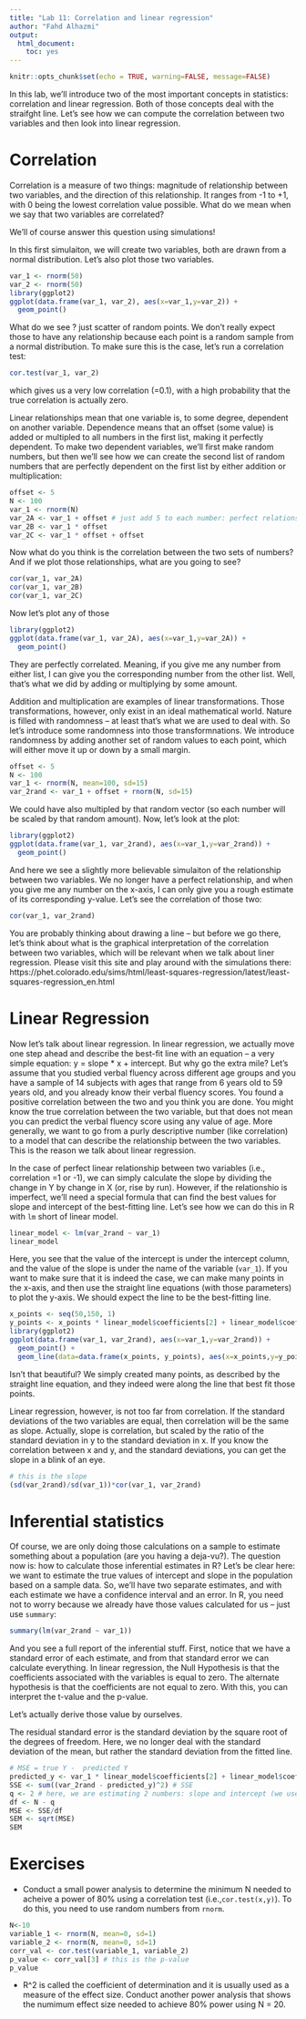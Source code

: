 ```yaml
---
title: "Lab 11: Correlation and linear regression"
author: "Fahd Alhazmi"
output:
  html_document:
    toc: yes
---
```


```r
knitr::opts_chunk$set(echo = TRUE, warning=FALSE, message=FALSE)
```

In this lab, we'll introduce two of the most important concepts in statistics: correlation and linear regression. Both of those concepts deal with the straifght line. Let's see how we can compute the correlation between two variables and then look into linear regression.

# Correlation

Correlation is a measure of two things: magnitude of relationship between two variables, and the direction of this relationship. It ranges from -1 to +1, with 0 being the lowest correlation value possible. What do we mean when we say that two variables are correlated? 

We'll of course answer this question using simulations!

In this first simulaiton, we will create two variables, both are drawn from a normal distribution. Let's also plot those two variables.

```r
var_1 <- rnorm(50)
var_2 <- rnorm(50)
library(ggplot2)
ggplot(data.frame(var_1, var_2), aes(x=var_1,y=var_2)) + 
  geom_point()
```

What do we see ? just scatter of random points. We don't really expect those to have any relationship because each point is a random sample from a normal distribution. To make sure this is the case, let's run a correlation test:

```r
cor.test(var_1, var_2)
```

which gives us a very low correlation (=0.1), with a high probability that the true correlation is actually zero.

Linear relationships mean that one variable is, to some degree, dependent on another variable. Dependence means that an offset (some value) is added or multipled to all numbers in the first list, making it perfectly dependent. To make two dependent variables, we'll first make random numbers, but then we'll see how we can create the second list of random numbers that are perfectly dependent on the first list by either addition or multiplication:

```r
offset <- 5
N <- 100
var_1 <- rnorm(N)
var_2A <- var_1 + offset # just add 5 to each number: perfect relationship
var_2B <- var_1 * offset
var_2C <- var_1 * offset + offset
```

Now what do you think is the correlation between the two sets of numbers? And if we plot those relationships, what are you going to see?

```r
cor(var_1, var_2A) 
cor(var_1, var_2B) 
cor(var_1, var_2C) 
```

Now let's plot any of those

```r
library(ggplot2)
ggplot(data.frame(var_1, var_2A), aes(x=var_1,y=var_2A)) + 
  geom_point()
```

They are perfectly correlated. Meaning, if you give me any number from either list, I can give you the corresponding number from the other list. Well, that's what we did by adding or multiplying by some amount.

Addition and multiplication are examples of linear transformations. Those transformations, however, only exist in an ideal mathematical world. Nature is filled with randomness -- at least that's what we are used to deal with. So let's introduce some randomness into those transformnations. We introduce randomness by adding another set of random values to each point, which will either move it up or down by a small margin.

```r
offset <- 5
N <- 100
var_1 <- rnorm(N, mean=100, sd=15)
var_2rand <- var_1 + offset + rnorm(N, sd=15)
```

We could have also multipled by that random vector (so each number will be scaled by that random amount). Now, let's look at the plot:

```r
library(ggplot2)
ggplot(data.frame(var_1, var_2rand), aes(x=var_1,y=var_2rand)) + 
  geom_point()
```

And here we see a slightly more believable simulaiton of the relationship between two variables. We no longer have a perfect relationship, and when you give me any number on the x-axis, I can only give you a rough estimate of its corresponding y-value. Let's see the correlation of those two:

```r
cor(var_1, var_2rand)
```


You are probably thinking about drawing a line -- but before we go there, let's think about what is the graphical interpretation of the correlation between two variables, which will be relevant when we talk about liner regression. Please visit this site and play around with the simulations there: https://phet.colorado.edu/sims/html/least-squares-regression/latest/least-squares-regression_en.html

# Linear Regression

Now let's talk about linear regression. In linear regression, we actually move one step ahead and describe the best-fit line with an equation -- a very simple equation: y = slope * x + intercept. But why go the extra mile?  Let's assume that you studied verbal fluency across different age groups and you have a sample of 14 subjects with ages that range from 6 years old to 59 years old, and you already know their verbal fluency scores. You found a positive correlation between the two and you think you are done. You might know the true correlation between the two variable, but that does not mean you can predict the verbal fluency score using any value of age. More generally, we want to go from a purly descriptive number (like correlation) to a model that can describe the relationship between the two variables. This is the reason we talk about linear regression.


In the case of perfect linear relationship between two variables (i.e., correlation =1 or -1), we can simply calculate the slope by dividing the change in Y by change in X (or, rise by run). However, if the relationshio is imperfect, we'll need a special formula that can find the best values for slope and intercept of the best-fitting line. Let's see how we can do this in R with `lm` short of linear model.

```r
linear_model <- lm(var_2rand ~ var_1)
linear_model
```

Here, you see that the value of the intercept is under the intercept column, and the value of the slope is under the name of the variable (`var_1`). If you want to make sure that it is indeed the case, we can make many points in the x-axis, and then use the straight line equations (with those parameters) to plot the y-axis. We should expect the line to be the best-fitting line.

```r
x_points <- seq(50,150, 1)
y_points <- x_points * linear_model$coefficients[2] + linear_model$coefficients[1]
library(ggplot2)
ggplot(data.frame(var_1, var_2rand), aes(x=var_1,y=var_2rand)) + 
  geom_point() +
  geom_line(data=data.frame(x_points, y_points), aes(x=x_points,y=y_points), color='red')
```

Isn't that beautiful? We simply created many points, as described by the straight line equation, and they indeed were along the line that best fit those points.

Linear regression, however, is not too far from correlation. If the standard deviations of the two variables are equal, then correlation will be the same as slope. Actually, slope is correlation, but scaled by the ratio of the standard deviation in y to the standard deviation in x. If you know the correlation between x and y, and the standard deviations, you can get the slope in a blink of an eye.

```r
# this is the slope
(sd(var_2rand)/sd(var_1))*cor(var_1, var_2rand)
```

# Inferential statistics

Of course, we are only doing those calculations on a sample to estimate something about a population (are you having a deja-vu?). The question now is: how to calculate those inferential estimates in R? Let's be clear here: we want to estimate the true values of intercept and slope in the population based on a sample data. So, we'll have two separate estimates, and with each estimate we have a confidence interval and an error. In R, you need not to worry because we already have those values calculated for us -- just use `summary`:

```r
summary(lm(var_2rand ~ var_1))
```

And you see a full report of the inferential stuff. First, notice that we have a standard error of each estimate, and from that standard error we can calculate everything. In linear regression, the Null Hypothesis is that the coefficients associated with the variables is equal to zero. The alternate hypothesis is that the coefficients are not equal to zero. With this, you can interpret the t-value and the p-value.

Let's actually derive those value by ourselves. 

The residual standard error is the standard deviation by the square root of the degrees of freedom. Here, we no longer deal with the standard deviation of the mean, but rather the standard deviation from the fitted line. 

```r
# MSE = true Y -  predicted Y
predicted_y <- var_1 * linear_model$coefficients[2] + linear_model$coefficients[1]
SSE <- sum((var_2rand - predicted_y)^2) # SSE
q <- 2 # here, we are estimating 2 numbers: slope and intercept (we used to estimate only the mean and hence set this value to 1)
df <- N - q
MSE <- SSE/df
SEM <- sqrt(MSE)
SEM
```


# Exercises

- Conduct a small power analysis to determine the minimum N needed to acheive a power of 80% using a correlation test (i.e.,` cor.test(x,y)`). To do this, you need to use random numbers from `rnorm`. 

```r
N<-10
variable_1 <- rnorm(N, mean=0, sd=1)
variable_2 <- rnorm(N, mean=0, sd=1)
corr_val <- cor.test(variable_1, variable_2)
p_value <- corr_val[3] # this is the p-value
p_value
```


- R^2 is called the coefficient of determination and it is usually used as a measure of the effect size. Conduct another power analysis that shows the numimum effect size needed to achieve 80% power using N = 20.

 